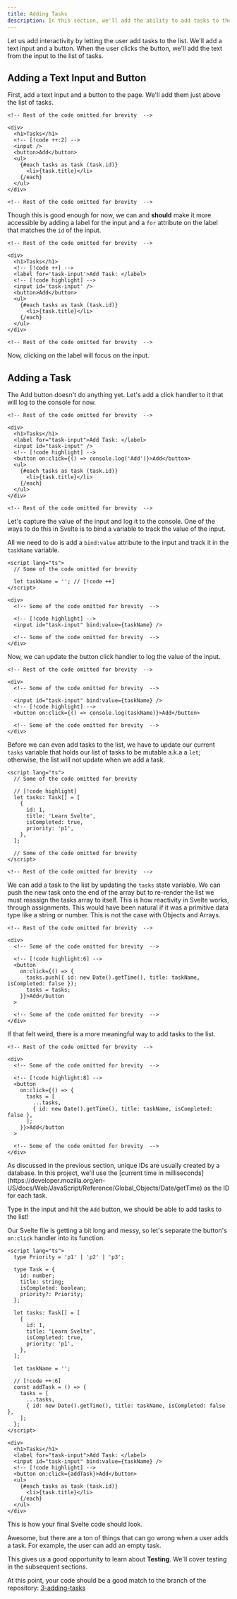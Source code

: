 ```yaml
---
title: Adding Tasks
description: In this section, we'll add the ability to add tasks to the list.
---
```


Let us add interactivity by letting the user add tasks to the list. We'll add a text input and a button. When the user clicks the button, we'll add the text from the input to the list of tasks.

## Adding a Text Input and Button

First, add a text input and a button to the page. We'll add them just above the list of tasks.

```svelte title="src/routes/+page.svelte"
<!-- Rest of the code omitted for brevity  -->

<div>
  <h1>Tasks</h1>
  <!-- [!code ++:2] -->
  <input />
  <button>Add</button>
  <ul>
    {#each tasks as task (task.id)}
      <li>{task.title}</li>
    {/each}
  </ul>
</div>

<!-- Rest of the code omitted for brevity  -->
```

Though this is good enough for now, we can and **should** make it more accessible by adding a label for the input and a `for` attribute on the label that matches the `id` of the input.

```svelte title="src/routes/+page.svelte"
<!-- Rest of the code omitted for brevity  -->

<div>
  <h1>Tasks</h1>
  <!-- [!code ++] -->
  <label for='task-input'>Add Task: </label>
  <!-- [!code highlight] -->
  <input id='task-input' />
  <button>Add</button>
  <ul>
    {#each tasks as task (task.id)}
      <li>{task.title}</li>
    {/each}
  </ul>
</div>

<!-- Rest of the code omitted for brevity  -->
```

Now, clicking on the label will focus on the input.

## Adding a Task

The Add button doesn't do anything yet. Let's add a click handler to it that will log to the console for now.

```svelte title="src/routes/+page.svelte"
<!-- Rest of the code omitted for brevity  -->

<div>
  <h1>Tasks</h1>
  <label for="task-input">Add Task: </label>
  <input id="task-input" />
  <!-- [!code highlight] -->
  <button on:click={() => console.log('Add')}>Add</button>
  <ul>
    {#each tasks as task (task.id)}
      <li>{task.title}</li>
    {/each}
  </ul>
</div>

<!-- Rest of the code omitted for brevity  -->
```

Let's capture the value of the input and log it to the console. One of the ways to do this in Svelte is to bind a variable to track the value of the input.

All we need to do is add a `bind:value` attribute to the input and track it in the `taskName` variable.

```svelte title="src/routes/+page.svelte"
<script lang="ts">
  // Some of the code omitted for brevity

  let taskName = ''; // [!code ++]
</script>

<div>
  <!-- Some of the code omitted for brevity  -->

  <!-- [!code highlight] -->
  <input id="task-input" bind:value={taskName} />

  <!-- Some of the code omitted for brevity  -->
</div>
```

Now, we can update the button click handler to log the value of the input.

```svelte title="src/routes/+page.svelte"
<!-- Rest of the code omitted for brevity  -->

<div>
  <!-- Some of the code omitted for brevity  -->

  <input id="task-input" bind:value={taskName} />
  <!-- [!code highlight] -->
  <button on:click={() => console.log(taskName)}>Add</button>

  <!-- Some of the code omitted for brevity  -->
</div>
```

Before we can even add tasks to the list, we have to update our current `tasks` variable that holds our list of tasks to be mutable a.k.a a `let`; otherwise, the list will not update when we add a task.

```svelte title="src/routes/+page.svelte"
<script lang="ts">
  // Some of the code omitted for brevity

  // [!code highlight]
  let tasks: Task[] = [
    {
      id: 1,
      title: 'Learn Svelte',
      isCompleted: true,
      priority: 'p1',
    },
  ];

  // Some of the code omitted for brevity
</script>

<!-- Rest of the code omitted for brevity  -->
```

We can add a task to the list by updating the `tasks` state variable. We can push the new task onto the end of the array but to re-render the list we must reassign the tasks array to itself. This is how reactivity in Svelte works, through assignments. This would have been natural if it was a primitive data type like a string or number. This is not the case with Objects and Arrays.

```svelte title="src/routes/+page.svelte"
<!-- Rest of the code omitted for brevity  -->

<div>
  <!-- Some of the code omitted for brevity  -->

  <!-- [!code highlight:6] -->
  <button
    on:click={() => {
      tasks.push({ id: new Date().getTime(), title: taskName, isCompleted: false });
      tasks = tasks;
    }}>Add</button
  >

  <!-- Some of the code omitted for brevity  -->
</div>
```

If that felt weird, there is a more meaningful way to add tasks to the list.

```svelte title="src/routes/+page.svelte"
<!-- Rest of the code omitted for brevity  -->

<div>
  <!-- Some of the code omitted for brevity  -->

  <!-- [!code highlight:8] -->
  <button
    on:click={() => {
      tasks = [
        ...tasks,
        { id: new Date().getTime(), title: taskName, isCompleted: false },
      ];
    }}>Add</button
  >

  <!-- Some of the code omitted for brevity  -->
</div>
```

<Callout>
  As discussed in the previous section, unique IDs are usually created by a
  database. In this project, we'll use the [current time in
  milliseconds](https://developer.mozilla.org/en-US/docs/Web/JavaScript/Reference/Global_Objects/Date/getTime)
  as the ID for each task.
</Callout>

Type in the input and hit the `Add` button, we should be able to add tasks to the list!

Our Svelte file is getting a bit long and messy, so let's separate the button's `on:click` handler into its function.

```svelte title="src/routes/+page.svelte"
<script lang="ts">
  type Priority = 'p1' | 'p2' | 'p3';

  type Task = {
    id: number;
    title: string;
    isCompleted: boolean;
    priority?: Priority;
  };

  let tasks: Task[] = [
    {
      id: 1,
      title: 'Learn Svelte',
      isCompleted: true,
      priority: 'p1',
    },
  ];

  let taskName = '';

  // [!code ++:6]
  const addTask = () => {
    tasks = [
      ...tasks,
      { id: new Date().getTime(), title: taskName, isCompleted: false },
    ];
  };
</script>

<div>
  <h1>Tasks</h1>
  <label for="task-input">Add Task: </label>
  <input id="task-input" bind:value={taskName} />
  <!-- [!code highlight] -->
  <button on:click={addTask}>Add</button>
  <ul>
    {#each tasks as task (task.id)}
      <li>{task.title}</li>
    {/each}
  </ul>
</div>
```

This is how your final Svelte code should look.

Awesome, but there are a ton of things that can go wrong when a user adds a task. For example, the user can add an empty task.

This gives us a good opportunity to learn about **Testing**. We'll cover testing in the subsequent sections.

At this point, your code should be a good match to the branch of the repository: [3-adding-tasks](https://github.com/yaralahruthik/todo-app-svelte-tdd-typescript/tree/3-adding-tasks)
